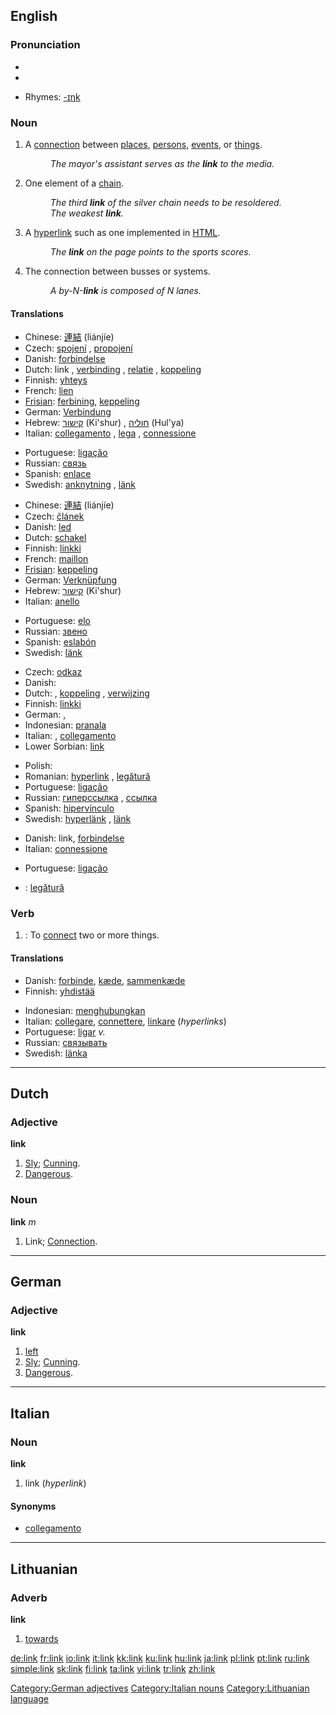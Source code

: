 ==English==

===Pronunciation===
* {{IPA|/liŋk/}}
*{{audio|en-us-link.ogg|Audio (US)}}

* Rhymes: [[Rhymes:English:-ɪŋk|-ɪŋk]]

===Noun===
{{en-noun}}

# A [[connection]] between [[place]]s, [[person]]s, [[event]]s, or [[thing]]s.
#: ''The mayor's assistant serves as the '''link''' to the media.''
# One element of a [[chain]].
#: ''The third '''link''' of the silver chain needs to be resoldered.''
#: ''The weakest '''link'''.''
# {{computing}} A [[hyperlink]] such as one implemented in [[HTML]].
#: ''The '''link''' on the page points to the sports scores.''
# {{computing}} The connection between busses or systems.
#: ''A by-N-'''link''' is composed of N lanes.''

====Translations====
{{trans-top|connection}}
*Chinese: [[連結]] (liánjíe)
*Czech: [[spojení]] {{n}}, [[propojení]] {{n}}
*Danish: [[forbindelse]] {{c}}
*Dutch: link {{m}}, [[verbinding]] {{f}} , [[relatie]] {{f}} , [[koppeling]] {{f}}
*Finnish: [[yhteys]]
*French: [[lien]] {{m}}
*[[Frisian]]: [[ferbining]], [[keppeling]]
*German: [[Verbindung]] {{f}}
*Hebrew: [[קישור]] (Ki'shur) {{m}}, [[חוליה]] (Hul'ya) {{f}}
*Italian: [[collegamento]] {{m}}, [[lega]] {{f}}, [[connessione]] {{f}}
{{trans-mid}}
*Portuguese: [[ligação]] {{f}}
*Russian: [[связь]] {{f}}
*Spanish: [[enlace]]
*Swedish: [[anknytning]] {{c}}, [[länk]] {{c}}
{{trans-bottom}}

{{trans-top|element of a chain}}
*Chinese: [[連結]] (liánjíe)
*Czech: [[článek]] {{m}}
*Danish: [[led]]
*Dutch: [[schakel]]
*Finnish: [[linkki]]
*French: [[maillon]]
*[[Frisian]]: [[keppeling]]
*German: [[Verknüpfung]] {{f}}
*Hebrew: [[קישור]] (Ki'shur) {{m}}
*Italian: [[anello]] {{m}}
{{trans-mid}}
*Portuguese: [[elo]] {{m}}
*Russian: [[звено]]
*Spanish: [[eslabón]]
*Swedish: [[länk]] {{c}}
{{trans-bottom}}

{{trans-top|computing: hyperlink}}
*Czech: [[odkaz]] {{m}}
*Danish: {{t-|da|link|lang=Danish}}
*Dutch: {{t-|nl|link|lang=Dutch}}, [[koppeling]] {{f}}, [[verwijzing]] {{f}}
*Finnish: [[linkki]]
*German: {{t+|de|Link}} {{m}}, {{t-|de|Hyperlink}} {{m}}
*Indonesian: [[pranala]]
*Italian: {{t+|it|link|lang=Italian}} {{m}}, [[collegamento]] {{m}}
*Lower Sorbian: [[#Lower Sorbian|link]] {{m}}
{{trans-mid}}
*Polish: {{t+|pl|link|lang=Polish}} {{m}}
*Romanian: [[hyperlink#Romanian|hyperlink]] {{n}}, [[legătură]] {{f}}
*Portuguese: [[ligação]] {{f}}
*Russian: [[гиперссылка]] {{f}} , [[ссылка]] {{f}}
*Spanish: [[hipervínculo]]
*Swedish: [[hyperlänk]] {{c}}, [[länk]] {{c}}
{{trans-bottom}}

{{trans-top|computing: connection between busses or systems}}
*Danish: link, [[forbindelse]]
*Italian: [[connessione]] {{f}}
{{trans-mid}}
*Portuguese: [[ligação]] {{f}}
{{trans-bottom}}

{{checktrans}}
*{{ttbc|Romanian}}: [[legătură]] {{f}}

===Verb===
{{en-verb}}

# {{transitive}}: To [[connect]] two or more things.

====Translations====
{{trans-top|to connect things}}
*Danish: [[forbinde]], [[kæde]], [[sammenkæde]]
*Finnish: [[yhdistää]]
{{trans-mid}}
*Indonesian: [[menghubungkan]]
*Italian: [[collegare]], [[connettere]], [[linkare]] (''hyperlinks'')
*Portuguese: [[ligar]] ''v.''
*Russian: [[связывать]]
*Swedish: [[länka]]
{{trans-bottom}}

----

==Dutch==

===Adjective===
'''link'''

# [[Sly]]; [[Cunning]].
# [[Dangerous]].

===Noun===
'''link''' ''m''

# Link; [[Connection]].

----

==German==

===Adjective===
'''link'''

# [[left]]
# [[Sly]]; [[Cunning]].
# [[Dangerous]].

[[Category:German adjectives]]

----

==Italian==

===Noun===
'''link''' {{m}} {{inv}}

# link (''hyperlink'')

====Synonyms====
*[[collegamento]]

[[Category:Italian nouns]]

----

==Lithuanian==

===Adverb===
'''link'''

# [[towards]]

[[Category:Lithuanian language]]

[[de:link]]
[[fr:link]]
[[io:link]]
[[it:link]]
[[kk:link]]
[[ku:link]]
[[hu:link]]
[[ja:link]]
[[pl:link]]
[[pt:link]]
[[ru:link]]
[[simple:link]]
[[sk:link]]
[[fi:link]]
[[ta:link]]
[[vi:link]]
[[tr:link]]
[[zh:link]]